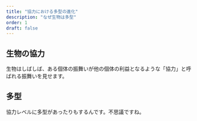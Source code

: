 ```yaml
---
title: "協力における多型の進化"
description: "なぜ生物は多型"
order: 1
draft: false
---
```


## 生物の協力
生物はしばしば、ある個体の振舞いが他の個体の利益となるような「協力」と呼ばれる振舞いを見せます。

## 多型
協力レベルに多型があったりもするんです。不思議ですね。
